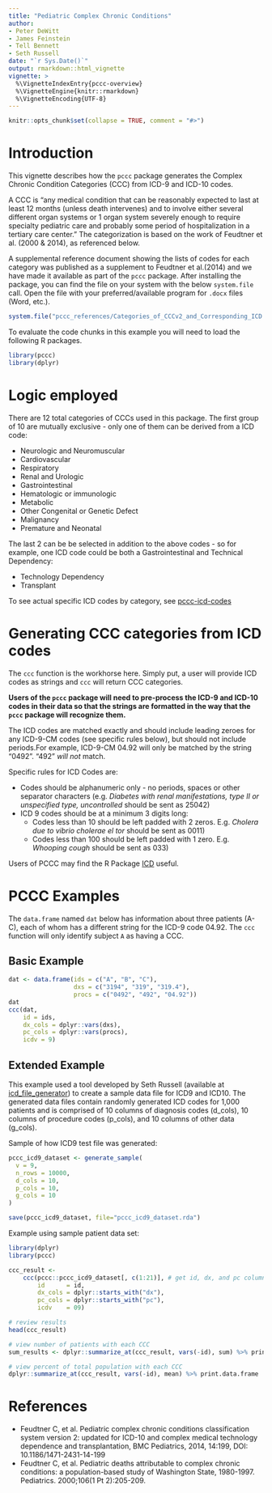 ```yaml
---
title: "Pediatric Complex Chronic Conditions"
author: 
- Peter DeWitt
- James Feinstein
- Tell Bennett
- Seth Russell
date: "`r Sys.Date()`"
output: rmarkdown::html_vignette
vignette: >
  %\VignetteIndexEntry{pccc-overview}
  %\VignetteEngine{knitr::rmarkdown}
  %\VignetteEncoding{UTF-8}
---
```


```r
knitr::opts_chunk$set(collapse = TRUE, comment = "#>")
```

# Introduction
This vignette describes how the `pccc` package generates the Complex Chronic Condition Categories (CCC) from ICD-9 and ICD-10 codes. 

A CCC is “any medical condition that can be reasonably expected to last at least 12 months (unless death intervenes) and to involve either several different organ systems or 1 organ system severely enough to require specialty pediatric care and probably some period of hospitalization in a tertiary care center." The categorization is based on the work of Feudtner et al. (2000 & 2014), as referenced below. 

A supplemental reference document showing the lists of codes for each category was published as a supplement to Feudtner et al.(2014) and we have made it available as part of the `pccc` package. After installing the package, you can find the file on your system with the below `system.file` call. Open the file with your preferred/available program for `.docx` files (Word, etc.).

```r
system.file("pccc_references/Categories_of_CCCv2_and_Corresponding_ICD.docx", package = "pccc")
```

To evaluate the code chunks in this example you will need to load the
following R packages.

```r
library(pccc)
library(dplyr)
```

# Logic employed

There are 12 total categories of CCCs used in this package. The first group of 10 are mutually exclusive - only one of them can be derived from a ICD code:

* Neurologic and Neuromuscular
* Cardiovascular
* Respiratory
* Renal and Urologic
* Gastrointestinal
* Hematologic or immunologic
* Metabolic
* Other Congenital or Genetic Defect
* Malignancy
* Premature and Neonatal

The last 2 can be be selected in addition to the above codes - so for example, one ICD code could be both a Gastrointestinal and Technical Dependency:

* Technology Dependency
* Transplant

To see actual specific ICD codes by category, see [pccc-icd-codes](pccc-icd-codes.html)

# Generating CCC categories from ICD codes
The `ccc` function is the workhorse here. Simply put, a user will provide ICD codes as strings
and `ccc` will return CCC categories.

**Users of the `pccc` package will need to pre-process the ICD-9 and ICD-10 codes in their data so that the strings are formatted in the way that the `pccc` package will recognize them.** 

The ICD codes are matched exactly and should include leading zeroes for any ICD-9-CM codes (see specific rules below), but should not include periods.For example, ICD-9-CM 04.92 will only be matched by the string "0492". "492" _will not_ match.

Specific rules for ICD Codes are:

* Codes should be alphanumeric only - no periods, spaces or other separator characters (e.g. _Diabetes with renal manifestations, type II or unspecified type, uncontrolled_ should be sent as 25042)
* ICD 9 codes should be at a minimum 3 digits long:
    * Codes less than 10 should be left padded with 2 zeros. E.g. _Cholera due to vibrio cholerae el tor_ should be sent as 0011) 
    * Codes less than 100 should be left padded with 1 zero. E.g. _Whooping cough_ should be sent as 033)
    
Users of PCCC may find the R Package [ICD](https://jackwasey.github.io/icd/) useful.


# PCCC Examples

The `data.frame` named `dat` below has information about three patients (A-C), each of whom has a different 
string for the ICD-9 code 04.92. The `ccc` function will only identify subject `A`
as having a CCC.

## Basic Example

```r
dat <- data.frame(ids = c("A", "B", "C"), 
                  dxs = c("3194", "319", "319.4"), 
                  procs = c("0492", "492", "04.92"))
dat
ccc(dat, 
    id = ids, 
    dx_cols = dplyr::vars(dxs), 
    pc_cols = dplyr::vars(procs), 
    icdv = 9)
```

## Extended Example

This example used a tool developed by Seth Russell (available at [icd_file_generator](https://github.com/magic-lantern/icd_file_generator)) to create a sample data file for ICD9 and ICD10. The generated data files contain randomly generated ICD codes for 1,000 patients and is comprised of 10 columns of diagnosis codes (d_cols), 10 columns of procedure codes (p_cols), and 10 columns of other data (g_cols).

Sample of how ICD9 test file was generated:

```r
pccc_icd9_dataset <- generate_sample(
  v = 9,
  n_rows = 10000,
  d_cols = 10,
  p_cols = 10,
  g_cols = 10
)

save(pccc_icd9_dataset, file="pccc_icd9_dataset.rda")
```

Example using sample patient data set:

```r
library(dplyr)
library(pccc)

ccc_result <-
    ccc(pccc::pccc_icd9_dataset[, c(1:21)], # get id, dx, and pc columns
        id      = id,
        dx_cols = dplyr::starts_with("dx"),
        pc_cols = dplyr::starts_with("pc"),
        icdv    = 09)

# review results
head(ccc_result)

# view number of patients with each CCC
sum_results <- dplyr::summarize_at(ccc_result, vars(-id), sum) %>% print.data.frame

# view percent of total population with each CCC
dplyr::summarize_at(ccc_result, vars(-id), mean) %>% print.data.frame


```

# References

* Feudtner C, et al. Pediatric complex chronic conditions classification system version 2: updated for ICD-10 and complex medical technology dependence and transplantation, BMC Pediatrics, 2014, 14:199, DOI: 10.1186/1471-2431-14-199
* Feudtner C, et al. Pediatric deaths attributable to complex chronic conditions: a population-based study of Washington State, 1980-1997. Pediatrics. 2000;106(1 Pt 2):205-209.
